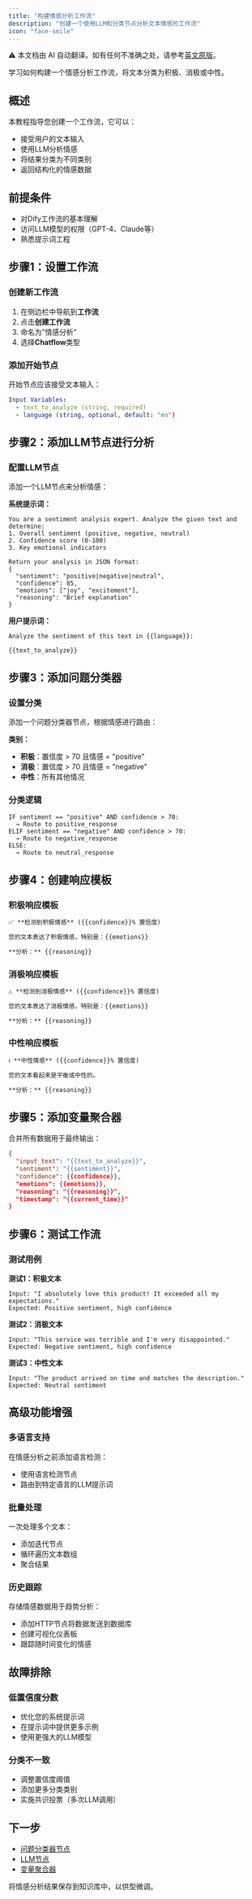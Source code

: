 ```yaml
---
title: "构建情感分析工作流"
description: "创建一个使用LLM和分类节点分析文本情感的工作流"
icon: "face-smile"
---
```


<Note> ⚠️ 本文档由 AI 自动翻译。如有任何不准确之处，请参考[英文原版](../../../../en/documentation/pages/tutorials/sentiment-analysis-workflow.mdx)。</Note>

学习如何构建一个情感分析工作流，将文本分类为积极、消极或中性。

## 概述

本教程指导您创建一个工作流，它可以：
- 接受用户的文本输入
- 使用LLM分析情感
- 将结果分类为不同类别
- 返回结构化的情感数据

## 前提条件

- 对Dify工作流的基本理解
- 访问LLM模型的权限（GPT-4、Claude等）
- 熟悉提示词工程

## 步骤1：设置工作流

### 创建新工作流
1. 在侧边栏中导航到**工作流**
2. 点击**创建工作流**
3. 命名为"情感分析"
4. 选择**Chatflow**类型

### 添加开始节点
开始节点应该接受文本输入：

```yaml
Input Variables:
  - text_to_analyze (string, required)
  - language (string, optional, default: "en")
```

## 步骤2：添加LLM节点进行分析

### 配置LLM节点
添加一个LLM节点来分析情感：

**系统提示词：**
```
You are a sentiment analysis expert. Analyze the given text and determine:
1. Overall sentiment (positive, negative, neutral)
2. Confidence score (0-100)
3. Key emotional indicators

Return your analysis in JSON format:
{
  "sentiment": "positive|negative|neutral",
  "confidence": 85,
  "emotions": ["joy", "excitement"],
  "reasoning": "Brief explanation"
}
```

**用户提示词：**
```
Analyze the sentiment of this text in {{language}}:

{{text_to_analyze}}
```

## 步骤3：添加问题分类器

### 设置分类
添加一个问题分类器节点，根据情感进行路由：

**类别：**
- **积极**：置信度 > 70 且情感 = "positive"
- **消极**：置信度 > 70 且情感 = "negative"
- **中性**：所有其他情况

### 分类逻辑
```
IF sentiment == "positive" AND confidence > 70:
  → Route to positive_response
ELIF sentiment == "negative" AND confidence > 70:
  → Route to negative_response
ELSE:
  → Route to neutral_response
```

## 步骤4：创建响应模板

### 积极响应模板
```markdown
✅ **检测到积极情感** ({{confidence}}% 置信度)

您的文本表达了积极情感，特别是：{{emotions}}

**分析：** {{reasoning}}
```

### 消极响应模板
```markdown
⚠️ **检测到消极情感** ({{confidence}}% 置信度)

您的文本表达了消极情感，特别是：{{emotions}}

**分析：** {{reasoning}}
```

### 中性响应模板
```markdown
ℹ️ **中性情感** ({{confidence}}% 置信度)

您的文本看起来是平衡或中性的。

**分析：** {{reasoning}}
```

## 步骤5：添加变量聚合器

合并所有数据用于最终输出：

```json
{
  "input_text": "{{text_to_analyze}}",
  "sentiment": "{{sentiment}}",
  "confidence": {{confidence}},
  "emotions": {{emotions}},
  "reasoning": "{{reasoning}}",
  "timestamp": "{{current_time}}"
}
```

## 步骤6：测试工作流

### 测试用例

**测试1：积极文本**
```
Input: "I absolutely love this product! It exceeded all my expectations."
Expected: Positive sentiment, high confidence
```

**测试2：消极文本**
```
Input: "This service was terrible and I'm very disappointed."
Expected: Negative sentiment, high confidence
```

**测试3：中性文本**
```
Input: "The product arrived on time and matches the description."
Expected: Neutral sentiment
```

## 高级功能增强

### 多语言支持
在情感分析之前添加语言检测：
- 使用语言检测节点
- 路由到特定语言的LLM提示词

### 批量处理
一次处理多个文本：
- 添加迭代节点
- 循环遍历文本数组
- 聚合结果

### 历史跟踪
存储情感数据用于趋势分析：
- 添加HTTP节点将数据发送到数据库
- 创建可视化仪表板
- 跟踪随时间变化的情感

## 故障排除

### 低置信度分数
- 优化您的系统提示词
- 在提示词中提供更多示例
- 使用更强大的LLM模型

### 分类不一致
- 调整置信度阈值
- 添加更多分类类别
- 实施共识投票（多次LLM调用）

## 下一步

- [问题分类器节点](/en/documentation/pages/nodes/question-classifier)
- [LLM节点](/en/documentation/pages/nodes/llm)
- [变量聚合器](/en/documentation/pages/nodes/variable-aggregator)

<Tip>
  将情感分析结果保存到知识库中，以供型微调。
</Tip>